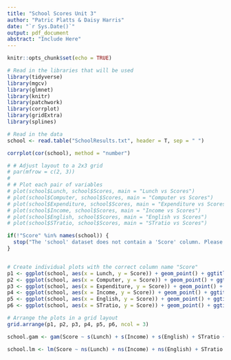 ```yaml
---
title: "School Scores Unit 3"
author: "Patric Platts & Daisy Harris"
date: "`r Sys.Date()`"
output: pdf_document
abstract: "Include Here"
---
```


```r
knitr::opts_chunk$set(echo = TRUE)

# Read in the libraries that will be used
library(tidyverse)
library(mgcv)
library(glmnet)
library(knitr)
library(patchwork)
library(corrplot)
library(gridExtra)
library(splines)

# Read in the data
school <- read.table("SchoolResults.txt", header = T, sep = " ")
```

```r
corrplot(cor(school), method = "number")

# # Adjust layout to a 2x3 grid
# par(mfrow = c(2, 3))
# 
# # Plot each pair of variables
# plot(school$Lunch, school$Scores, main = "Lunch vs Scores")
# plot(school$Computer, school$Scores, main = "Computer vs Scores")
# plot(school$Expenditure, school$Scores, main = "Expenditure vs Scores")
# plot(school$Income, school$Scores, main = "Income vs Scores")
# plot(school$English, school$Scores, main = "English vs Scores")
# plot(school$STratio, school$Scores, main = "STratio vs Scores")

if(!"Score" %in% names(school)) {
  stop("The 'school' dataset does not contain a 'Score' column. Please check the data.")
}


# Create individual plots with the correct column name "Score"
p1 <- ggplot(school, aes(x = Lunch, y = Score)) + geom_point() + ggtitle("Lunch vs Score")
p2 <- ggplot(school, aes(x = Computer, y = Score)) + geom_point() + ggtitle("Computer vs Score")
p3 <- ggplot(school, aes(x = Expenditure, y = Score)) + geom_point() + ggtitle("Expenditure vs Score")
p4 <- ggplot(school, aes(x = Income, y = Score)) + geom_point() + ggtitle("Income vs Score")
p5 <- ggplot(school, aes(x = English, y = Score)) + geom_point() + ggtitle("English vs Score")
p6 <- ggplot(school, aes(x = STratio, y = Score)) + geom_point() + ggtitle("STratio vs Score")

# Arrange the plots in a grid layout
grid.arrange(p1, p2, p3, p4, p5, p6, ncol = 3)
```

```r
school.gam <- gam(Score ~ s(Lunch) + s(Income) + s(English) + STratio + Expenditure + Computer, data = school)

school.lm <- lm(Score ~ ns(Lunch) + ns(Income) + ns(English) + STratio + Expenditure + Computer, data = school)

```